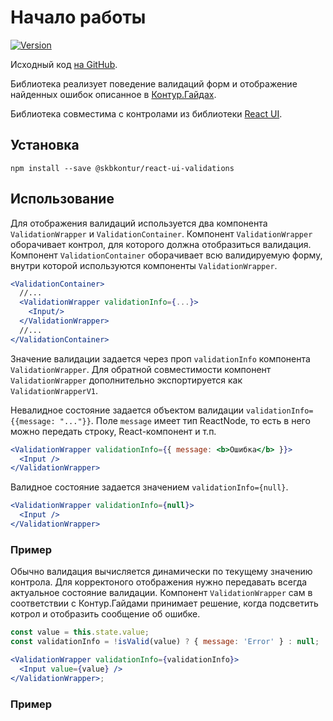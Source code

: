
<Meta of={DocsStories} />

# Начало работы

[![Version](https://img.shields.io/npm/v/@skbkontur/react-ui-validations?style=flat-square)](https://www.npmjs.com/package/@skbkontur/react-ui-validations)

Исходный код [на GitHub](https://github.com/skbkontur/retail-ui/tree/master/packages/react-ui-validations).

Библиотека реализует поведение валидаций форм и отображение найденных ошибок описанное в [Контур.Гайдах](https://guides.kontur.ru/principles/validation/).

Библиотека совместима с контролами из библиотеки [React UI](https://github.com/skbkontur/retail-ui/).

## Установка

`npm install --save @skbkontur/react-ui-validations`

## Использование

Для отображения валидаций используется два компонента `ValidationWrapper` и `ValidationContainer`.
Компонент `ValidationWrapper` оборачивает контрол, для которого должна отобразиться валидация.
Компонент `ValidationContainer` оборачивает всю валидируемую форму, внутри которой используются компоненты `ValidationWrapper`.

```jsx static
<ValidationContainer>
  //...
  <ValidationWrapper validationInfo={...}>
    <Input/>
  </ValidationWrapper>
  //...
</ValidationContainer>
```

Значение валидации задается через проп `validationInfo` компонента `ValidationWrapper`.
Для обратной совместимости компонент `ValidationWrapper` дополнительно экспортируется как `ValidationWrapperV1`.

Невалидное состояние задается объектом валидации `validationInfo={{message: "..."}}`.
Поле `message` имеет тип ReactNode, то есть в него можно передать строку, React-компонент и т.п.

```jsx static
<ValidationWrapper validationInfo={{ message: <b>Ошибка</b> }}>
  <Input />
</ValidationWrapper>
```

Валидное состояние задается значением `validationInfo={null}`.

```jsx static
<ValidationWrapper validationInfo={null}>
  <Input />
</ValidationWrapper>
```

### Пример

<Story of={DocsStories.StaticValidation} />

Обычно валидация вычисляется динамически по текущему значению контрола.
Для корректоного отображения нужно передавать всегда актуальное состояние валидации.
Компонент `ValidationWrapper` сам в соответствии с Контур.Гайдами принимает решение, когда подсветить котрол и отобразить сообщение об ошибке.

```jsx static
const value = this.state.value;
const validationInfo = !isValid(value) ? { message: 'Error' } : null;

<ValidationWrapper validationInfo={validationInfo}>
  <Input value={value} />
</ValidationWrapper>;
```

### Пример

<Story of={DocsStories.ConditionalValidation} />
